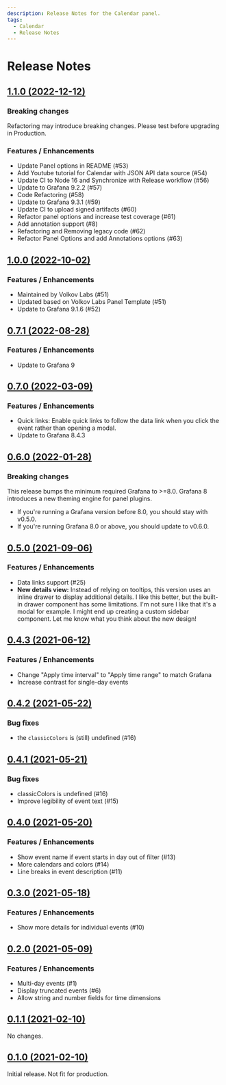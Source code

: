 ```yaml
---
description: Release Notes for the Calendar panel.
tags:
  - Calendar
  - Release Notes
---
```


# Release Notes

## [1.1.0 (2022-12-12)](https://github.com/VolkovLabs/volkovlabs-calendar-panel/releases/tag/v1.1.0)

### Breaking changes

Refactoring may introduce breaking changes. Please test before upgrading in Production.

### Features / Enhancements

- Update Panel options in README (#53)
- Add Youtube tutorial for Calendar with JSON API data source (#54)
- Update CI to Node 16 and Synchronize with Release workflow (#56)
- Update to Grafana 9.2.2 (#57)
- Code Refactoring (#58)
- Update to Grafana 9.3.1 (#59)
- Update CI to upload signed artifacts (#60)
- Refactor panel options and increase test coverage (#61)
- Add annotation support (#8)
- Refactoring and Removing legacy code (#62)
- Refactor Panel Options and add Annotations options (#63)

## [1.0.0 (2022-10-02)](https://github.com/VolkovLabs/volkovlabs-calendar-panel/releases/tag/v1.0.0)

### Features / Enhancements

- Maintained by Volkov Labs (#51)
- Updated based on Volkov Labs Panel Template (#51)
- Update to Grafana 9.1.6 (#52)

## [0.7.1 (2022-08-28)](https://github.com/VolkovLabs/volkovlabs-calendar-panel/releases/tag/v0.7.1)

### Features / Enhancements

- Update to Grafana 9

## [0.7.0 (2022-03-09)](https://github.com/VolkovLabs/volkovlabs-calendar-panel/releases/tag/v0.7.0)

### Features / Enhancements

- Quick links: Enable quick links to follow the data link when you click the event rather than opening a modal.
- Update to Grafana 8.4.3

## [0.6.0 (2022-01-28)](https://github.com/VolkovLabs/volkovlabs-calendar-panel/releases/tag/v0.6.0)

### Breaking changes

This release bumps the minimum required Grafana to >=8.0. Grafana 8 introduces a new theming engine for panel plugins.

- If you're running a Grafana version before 8.0, you should stay with v0.5.0.
- If you're running Grafana 8.0 or above, you should update to v0.6.0.

## [0.5.0 (2021-09-06)](https://github.com/VolkovLabs/volkovlabs-calendar-panel/releases/tag/v0.5.0)

### Features / Enhancements

- Data links support (#25)
- **New details view:** Instead of relying on tooltips, this version uses an inline drawer to display additional details. I like this better, but the built-in drawer component has some limitations. I'm not sure I like that it's a modal for example. I might end up creating a custom sidebar component. Let me know what you think about the new design!

## [0.4.3 (2021-06-12)](https://github.com/VolkovLabs/volkovlabs-calendar-panel/releases/tag/v0.4.3)

### Features / Enhancements

- Change "Apply time interval" to "Apply time range" to match Grafana
- Increase contrast for single-day events

## [0.4.2 (2021-05-22)](https://github.com/VolkovLabs/volkovlabs-calendar-panel/releases/tag/v0.4.2)

### Bug fixes

- the `classicColors` is (still) undefined (#16)

## [0.4.1 (2021-05-21)](https://github.com/VolkovLabs/volkovlabs-calendar-panel/releases/tag/v0.4.1)

### Bug fixes

- classicColors is undefined (#16)
- Improve legibility of event text (#15)

## [0.4.0 (2021-05-20)](https://github.com/VolkovLabs/volkovlabs-calendar-panel/releases/tag/v0.4.0)

### Features / Enhancements

- Show event name if event starts in day out of filter (#13)
- More calendars and colors (#14)
- Line breaks in event description (#11)

## [0.3.0 (2021-05-18)](https://github.com/VolkovLabs/volkovlabs-calendar-panel/releases/tag/v0.3.0)

### Features / Enhancements

- Show more details for individual events (#10)

## [0.2.0 (2021-05-09)](https://github.com/VolkovLabs/volkovlabs-calendar-panel/releases/tag/v0.2.0)

### Features / Enhancements

- Multi-day events (#1)
- Display truncated events (#6)
- Allow string and number fields for time dimensions

## [0.1.1 (2021-02-10)](https://github.com/VolkovLabs/volkovlabs-calendar-panel/releases/tag/v0.1.1)

No changes.

## [0.1.0 (2021-02-10)](https://github.com/VolkovLabs/volkovlabs-calendar-panel/releases/tag/v0.1.0)

Initial release. Not fit for production.
